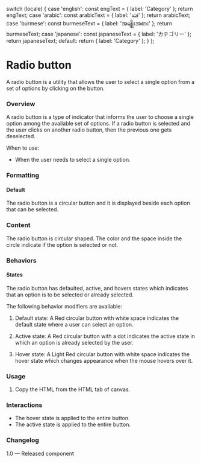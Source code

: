 
  switch (locale) {
    case 'english':
      const engText = { label: 'Category' };
      return engText;
    case 'arabic':
      const arabicText = { label: 'فئة' };
      return arabicText;
    case 'burmese':
      const burmeseText = { label: 'အမျိုးအစား' };
      return burmeseText;
    case 'japanese':
      const japaneseText = { label: 'カテゴリー' };
      return japaneseText;
    default:
      return { label: 'Category' };
  }
};

<Meta of={RadioStories} />

# Radio button

A radio button is a utility that allows the user to select a single option from a set of options by clicking on the button.

### Overview

A radio button is a type of indicator that informs the user to choose a single option among the available set of options. If a radio button is selected and the user clicks on another radio button, then the previous one gets deselected.

When to use:

- When the user needs to select a single option.

### Formatting

#### Default

The radio button is a circular button and it is displayed beside each option that can be selected.

### Content

The radio button is circular shaped. The color and the space inside the circle indicate if the option is selected or not.

### Behaviors

#### States

The radio button has defaulted, active, and hovers states which indicates that an option is to be selected or already selected.

The following behavior modifiers are available:

1. Default state:
   A Red circular button with white space indicates the default state where a user can select an option.

2. Active state:
   A Red circular button with a dot indicates the active state in which an option is already selected by the user.

3. Hover state:
   A Light Red circular button with white space indicates the hover state which changes appearance when the mouse hovers over it.

<Canvas of={RadioStories.DefaultRadio} meta={RadioStories} />

### Usage

1. Copy the HTML from the HTML tab of canvas.

### Interactions

- The hover state is applied to the entire button.
- The active state is applied to the entire button.

### Changelog

1.0 — Released component

